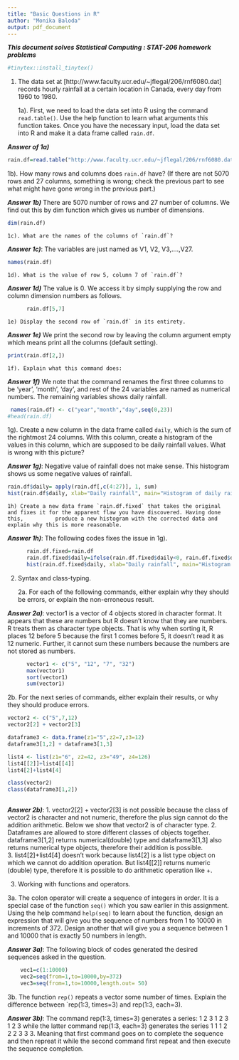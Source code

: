 ---
title: "Basic Questions in R"
author: "Monika Baloda"
output: pdf_document
---


***This document solves Statistical Computing : STAT-206 homework problems***

```{r}
#tinytex::install_tinytex()
```

1. The data set at [http://www.faculty.ucr.edu/~jflegal/206/rnf6080.dat] records hourly rainfall at a certain location in Canada, every day from 1960 to 1980.
    
    1a). First, we need to load the data set into R using the command `read.table()`. Use the help function to learn what arguments this function takes. Once you have the necessary input, load the data set into R and make it a data frame called `rain.df`.

***Answer of 1a)***    
```{r}
rain.df=read.table("http://www.faculty.ucr.edu/~jflegal/206/rnf6080.dat")

```
    
  1b). How many rows and columns does `rain.df` have? (If there are not 5070 rows and 27 columns, something is wrong; check the previous part to see what might have gone wrong in the previous part.)
  
***Answer 1b)*** There are 5070 number of rows and 27 number of columns. We find out this by dim function which gives us number of dimensions.
```{r}
dim(rain.df)

```
    1c). What are the names of the columns of `rain.df`?
***Answer 1c)***: The variables are just named as V1, V2, V3,....,V27. 

```{r}
names(rain.df)
```
    1d). What is the value of row 5, column 7 of `rain.df`?
***Answer 1d)*** The value is 0. We access it by simply supplying the row and column dimension numbers as follows.
```{r}
      rain.df[5,7]
```
    1e) Display the second row of `rain.df` in its entirety.
***Answer 1e)*** We print the second row by leaving the column argument empty which means print all the columns (default setting).
```{r}
print(rain.df[2,])    
```
    1f). Explain what this command does:
***Answer 1f)***  We note that the command renames the first three columns to be 'year', 'month', 'day', and rest of the 24 variables are named         as numerical numbers. The remaining variables shows daily rainfall. 
```{r}
 names(rain.df) <- c("year","month","day",seq(0,23))
#head(rain.df)
```
  1g). Create a new column in the data frame called `daily`, which is the sum of the rightmost 24 columns. 
    With this column, create a histogram of the values in this column, which are supposed to be daily rainfall values. 
    What is wrong with this picture?
    
***Answer 1g)***: Negative value of rainfall does not make sense. This histogram shows us some negative values of rainfall. 
```{r}
rain.df$daily= apply(rain.df[,c(4:27)], 1, sum)
hist(rain.df$daily, xlab="Daily rainfall", main="Histogram of daily rainfall")
```
    1h) Create a new data frame `rain.df.fixed` that takes the original and fixes it for the apparent flaw you have discovered. Having done this,          produce a new histogram with the corrected data and explain why this is more reasonable.
***Answer 1h)***: The following codes fixes the issue in 1g). 
     
```{r}
      rain.df.fixed=rain.df
      rain.df.fixed$daily=ifelse(rain.df.fixed$daily<0, rain.df.fixed$daily*0, rain.df.fixed$daily)
      hist(rain.df.fixed$daily, xlab="Daily rainfall", main="Histogram of daily rainfall : Fixed")
```

2. Syntax and class-typing.

   2a. For each of the following commands, either explain why they should be errors, or explain the non-erroneous result.
    
***Answer 2a)***: vector1 is a vector of 4 objects stored in character format. It appears that these are numbers but R doesn't know that they are      numbers. R treats them as character type objects. That is why when sorting it, R places 12 before 5 because the first 1 comes before 5, it            doesn't read it as 12 numeric. Further, it cannot sum these numbers because the numbers are not stored as numbers. 
```{r, eval=FALSE}
      vector1 <- c("5", "12", "7", "32")
      max(vector1)
      sort(vector1)
      sum(vector1)
```

  2b. For the next series of commands, either explain their results, or why they should produce errors.

```{r, eval=FALSE}
vector2 <- c("5",7,12)
vector2[2] + vector2[3]

dataframe3 <- data.frame(z1="5",z2=7,z3=12)
dataframe3[1,2] + dataframe3[1,3]

list4 <- list(z1="6", z2=42, z3="49", z4=126)
list4[[2]]+list4[[4]]
list4[2]+list4[4]

class(vector2)
class(dataframe3[1,2])
  
```
***Answer 2b)***:
     1. vector2[2] + vector2[3] is not possible because the class of vector2 is character and not numeric, therefore the plus sign cannot do the           addition arithmetic. Below we show that vector2 is of character type. 
    2. Dataframes are allowed to store different classes of objects together. dataframe3[1,2] returns numerical(double) type and dataframe3[1,3] also     returns numerical type objects, therefore their addition is possible.  
    3. list4[2]+list4[4] doesn't work because list4[2] is a list type object on which we cannot do addition operation. But list4[[2]] returns numeric     (double) type, therefore it is possible to do arithmetic operation like +. 

    


3. Working with functions and operators.


  3a. The colon operator will create a sequence of integers in order. It is a special case of the function `seq()` which you saw earlier in this assignment. Using the help command `help(seq)` to learn about the function, design an expression that will give you the sequence of numbers from 1 to 10000 in increments of 372. Design another that will give you a sequence between 1 and 10000 that is exactly 50 numbers in length.
   
***Answer 3a)***: The following block of codes generated the desired sequences asked in the question. 
```{r}
    vec1=c(1:10000)
    vec2=seq(from=1,to=10000,by=372)
    vec3=seq(from=1,to=10000,length.out= 50)
```

  3b. The function `rep()` repeats a vector some number of times. Explain the difference between `rep(1:3, times=3) and rep(1:3, each=3).
    
***Answer 3b)***: The command rep(1:3, times=3) generates a series: 1 2 3 1 2 3 1 2 3 while the latter command rep(1:3, each=3) generates the     series 1 1 1 2 2 2 3 3 3. Meaning that first command goes on to complete the sequence and then repreat it while the second command first repeat and then execute the sequence completion. 


